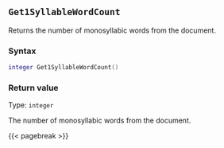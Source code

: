 ## `Get1SyllableWordCount` {#standard-get1syllablewordcount}

Returns the number of monosyllabic words from the document.

### Syntax {-}

``` .lua
integer Get1SyllableWordCount()
```

### Return value {-}

Type: `integer` \

The number of monosyllabic words from the document.

{{< pagebreak >}}



